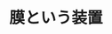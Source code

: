 ﻿---
title: "膜という装置"
category: "工学院"
vol: 42
interviewee: "谷岡 明彦 "
url: ""
tags: ["燃料電池","装置","電池","燃料","膜"]
pdf: "42-5.pdf"
career: ""
preface: "先端技術においては、人工膜が燃料電池などの装置の心臓部として欠かせない役割を果たしている。谷岡では、より高度な機能、今までにない新しい機能を目指して、人工膜の可能性を探っている。"
---
